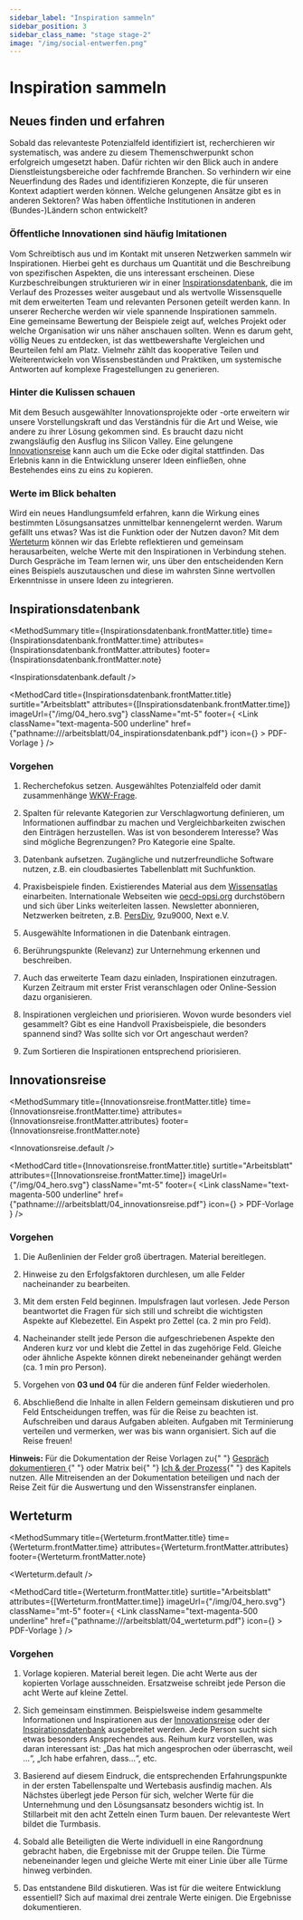 ```yaml
---
sidebar_label: "Inspiration sammeln"
sidebar_position: 3
sidebar_class_name: "stage stage-2"
image: "/img/social-entwerfen.png"
---
```



# Inspiration sammeln

## Neues finden und erfahren

Sobald das relevanteste Potenzialfeld identifiziert ist, recherchieren wir systematisch, was andere zu diesem Themenschwerpunkt schon erfolgreich umgesetzt haben. Dafür richten wir den Blick auch in andere Dienstleistungsbereiche oder fachfremde Branchen. So verhindern wir eine Neuerfindung des Rades und identifizieren Konzepte, die für unseren Kontext adaptiert werden können. Welche gelungenen Ansätze gibt es in anderen Sektoren? Was haben öffentliche Institutionen in anderen (Bundes-)Ländern schon entwickelt?

### Öffentliche Innovationen sind häufig Imitationen

Vom Schreibtisch aus und im Kontakt mit unseren Netzwerken sammeln wir Inspirationen. Hierbei geht es durchaus um Quantität und die Beschreibung von spezifischen Aspekten, die uns interessant erscheinen. Diese Kurzbeschreibungen strukturieren wir in einer [Inspirationsdatenbank](#inspirationsdatenbank), die im Verlauf des Prozesses weiter ausgebaut und als wertvolle Wissensquelle mit dem erweiterten Team und relevanten Personen geteilt werden kann. In unserer Recherche werden wir viele spannende Inspirationen sammeln. Eine gemeinsame Bewertung der Beispiele zeigt auf, welches Projekt oder welche Organisation wir uns näher anschauen sollten. Wenn es darum geht, völlig Neues zu entdecken, ist das wett­bewershafte Vergleichen und Beurteilen fehl am Platz. Vielmehr zählt das kooperative Teilen und Weiterentwickeln von Wissensbeständen und Praktiken, um systemische Antworten auf komplexe Fragestellungen zu generieren.

### Hinter die Kulissen schauen

Mit dem Besuch ausgewählter Innovationsprojekte oder -orte erweitern wir unsere Vorstellungskraft und das Verständnis für die Art und Weise, wie andere zu ihrer Lösung gekommen sind. Es braucht dazu nicht zwangsläufig den Ausflug ins Silicon Valley. Eine gelungene [Innovationsreise](#innovationsreise) kann auch um die Ecke oder digital stattfinden. Das Erlebnis kann in die Entwicklung unserer Ideen einfließen, ohne Bestehendes eins zu eins zu kopieren.

### Werte im Blick behalten

Wird ein neues Handlungsumfeld erfahren, kann die Wirkung eines bestimmten Lösungsansatzes unmittelbar kennengelernt werden. Warum gefällt uns etwas? Was ist die Funktion oder der Nutzen davon? Mit dem [Werteturm](#werteturm) können wir das Erlebte reflektieren und gemeinsam herausarbeiten, welche Werte mit den Inspirationen in Verbindung stehen. Durch Gespräche im Team lernen wir, uns über den entscheidenden Kern eines Beispiels auszutauschen und diese im wahrsten Sinne wertvollen Erkenntnisse in unsere Ideen zu integrieren.

## Inspirationsdatenbank

<MethodSummary
  title={Inspirationsdatenbank.frontMatter.title}
  time={Inspirationsdatenbank.frontMatter.time}
  attributes={Inspirationsdatenbank.frontMatter.attributes}
  footer={Inspirationsdatenbank.frontMatter.note}
>
  <Inspirationsdatenbank.default />
</MethodSummary>

<MethodCard
  title={Inspirationsdatenbank.frontMatter.title}
  surtitle="Arbeitsblatt"
  attributes={[Inspirationsdatenbank.frontMatter.time]}
  imageUrl={"/img/04_hero.svg"}
  className="mt-5"
  footer={
    <Link
      className="text-magenta-500 underline"
      href={"pathname:///arbeitsblatt/04_inspirationsdatenbank.pdf"}
      icon={<EditIcon className="w-3 h-3 text-inherit" />}
    >
      PDF-Vorlage
    </Link>
  }
/>

### Vorgehen

1. Recherchefokus setzen. Ausgewähltes Potenzialfeld oder
   damit zusammenhänge [WKW-Frage](/buch/erkennen/potenziale-eingrenzen#wie-können-wir-fragen).

2. Spalten für relevante Kategorien zur Verschlagwortung definieren, um Informationen auffindbar zu machen und Vergleichbarkeiten zwischen den Einträgen herzustellen. Was ist von besonderem Interesse? Was sind mögliche Begrenzungen? Pro Kategorie eine Spalte.

3. Datenbank aufsetzen. Zugängliche und nutzerfreundliche Software nutzen, z.B. ein cloudbasiertes Tabellenblatt mit Suchfunktion.

4. Praxisbeispiele finden. Existierendes Material aus dem [Wissensatlas](/buch/erkunden/blinde-flecken-aufdecken#wissensatlas) einarbeiten. Internationale Webseiten wie [oecd-opsi.org](https://oecd-opsi.org/) durchstöbern und sich über Links weiterleiten lassen. Newsletter abonnieren, Netzwerken beitreten, z.B. [PersDiv](https://www.bmi.bund.de/DE/themen/moderne-verwaltung/verwaltungsmodernisierung/persdiv/persdiv-node.html), 9zu9000, Next e.V.

5. Ausgewählte Informationen in die Datenbank eintragen.

6. Berührungspunkte (Relevanz) zur Unternehmung erkennen und beschreiben.

7. Auch das erweiterte Team dazu einladen, Inspirationen einzutragen. Kurzen Zeitraum mit erster Frist veranschlagen oder Online-Session dazu organisieren.

8. Inspirationen vergleichen und priorisieren. Wovon wurde besonders viel gesammelt? Gibt es eine Handvoll Praxisbeispiele, die besonders spannend sind? Was sollte sich vor Ort angeschaut werden?

9. Zum Sortieren die Inspirationen entsprechend priorisieren.

## Innovationsreise

<MethodSummary
  title={Innovationsreise.frontMatter.title}
  time={Innovationsreise.frontMatter.time}
  attributes={Innovationsreise.frontMatter.attributes}
  footer={Innovationsreise.frontMatter.note}
>
  <Innovationsreise.default />
</MethodSummary>

<MethodCard
  title={Innovationsreise.frontMatter.title}
  surtitle="Arbeitsblatt"
  attributes={[Innovationsreise.frontMatter.time]}
  imageUrl={"/img/04_hero.svg"}
  className="mt-5"
  footer={
    <Link
      className="text-magenta-500 underline"
      href={"pathname:///arbeitsblatt/04_innovationsreise.pdf"}
      icon={<EditIcon className="w-3 h-3 text-inherit" />}
    >
      PDF-Vorlage
    </Link>
  }
/>

### Vorgehen

1. Die Außenlinien der Felder groß übertragen. Material bereitlegen.

2. Hinweise zu den Erfolgsfaktoren durchlesen, um alle Felder
   nacheinander zu bearbeiten.

3. Mit dem ersten Feld beginnen. Impulsfragen laut vorlesen.
   Jede Person beantwortet die Fragen für sich still und schreibt die wichtigsten Aspekte auf Klebezettel. Ein Aspekt pro Zettel (ca. 2 min pro Feld).

4. Nacheinander stellt jede Person die aufgeschriebenen Aspekte den Anderen kurz vor und klebt die Zettel in das zugehörige Feld. Gleiche oder ähnliche Aspekte können direkt nebeneinander gehängt werden (ca. 1 min pro Person).

5. Vorgehen von **03 und 04** für die anderen fünf Felder wiederholen.

6. Abschließend die Inhalte in allen Feldern gemeinsam diskutieren und pro Feld Entscheidungen treffen, was für die Reise zu beachten ist. Aufschreiben und daraus Aufgaben ableiten. Aufgaben mit Termi­nierung verteilen und vermerken, wer was bis wann organisiert. Sich auf die Reise freuen!

<Hint>
  <b>Hinweis:</b> Für die Dokumentation der Reise Vorlagen zu{" "}
  <a href="/buch/erkennen/rausgehen-menschen-treffen#gespräch-dokumentieren">
    Gespräch dokumentieren
  </a>{" "}
  oder Matrix bei{" "}
  <a href="/buch/entwerfen/abschluss#ich-und-der-prozess">Ich & der Prozess</a>{" "}
  des Kapitels nutzen. Alle Mitreisenden an der Dokumentation beteiligen und
  nach der Reise Zeit für die Auswertung und den Wissenstransfer einplanen.
</Hint>

## Werteturm

<MethodSummary
  title={Werteturm.frontMatter.title}
  time={Werteturm.frontMatter.time}
  attributes={Werteturm.frontMatter.attributes}
  footer={Werteturm.frontMatter.note}
>
  <Werteturm.default />
</MethodSummary>

<MethodCard
  title={Werteturm.frontMatter.title}
  surtitle="Arbeitsblatt"
  attributes={[Werteturm.frontMatter.time]}
  imageUrl={"/img/04_hero.svg"}
  className="mt-5"
  footer={
    <Link
      className="text-magenta-500 underline"
      href={"pathname:///arbeitsblatt/04_werteturm.pdf"}
      icon={<EditIcon className="w-3 h-3 text-inherit" />}
    >
      PDF-Vorlage
    </Link>
  }
/>

### Vorgehen

1. Vorlage kopieren. Material bereit legen. Die acht Werte aus der kopierten Vorlage ausschneiden. Ersatzweise schreibt jede Person die acht Werte auf kleine Zettel.

2. Sich gemeinsam einstimmen. Beispielsweise indem gesammelte Informationen und Inspirationen aus der [Innovationsreise](#innovationsreise) oder der [Inspirationsdatenbank](#inspirationsdatenbank) ausgebreitet werden. Jede Person sucht sich etwas besonders Ansprechendes aus. Reihum kurz vorstellen, was daran interessant ist: „Das hat mich angesprochen oder überrascht, weil …“, „Ich habe erfahren, dass…“, etc.

3. Basierend auf diesem Eindruck, die entsprechenden Erfahrungspunkte in der ersten Tabellenspalte und Wertebasis ausfindig machen. Als Nächstes überlegt jede Person für sich, welcher Werte für die Unternehmung und den Lösungsansatz besonders wichtig ist. In Stillarbeit mit den acht Zetteln einen Turm bauen. Der relevanteste Wert bildet die Turmbasis.

4. Sobald alle Beteiligten die Werte individuell in eine Rangordnung gebracht haben, die Ergebnisse mit der Gruppe teilen. Die Türme nebeneinander legen und gleiche Werte mit einer Linie über alle Türme hinweg verbinden.

5. Das entstandene Bild diskutieren. Was ist für die weitere Entwicklung essentiell? Sich auf maximal drei zentrale Werte einigen. Die Ergebnisse dokumentieren.
